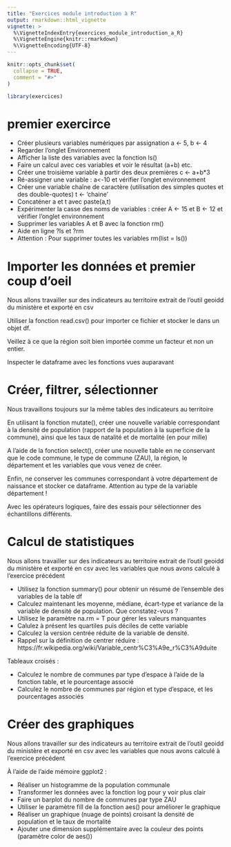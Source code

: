 ```yaml
---
title: "Exercices module introduction à R"
output: rmarkdown::html_vignette
vignette: >
  %\VignetteIndexEntry{exercices_module_introduction_a_R}
  %\VignetteEngine{knitr::rmarkdown}
  %\VignetteEncoding{UTF-8}
---
```


```r
knitr::opts_chunk$set(
  collapse = TRUE,
  comment = "#>"
)
```

```r
library(exercices)
```

# premier exercirce

- Créer plusieurs variables numériques par assignation a <- 5, b <- 4
- Regarder l’onglet Environnement
- Afficher la liste des variables avec la fonction ls()
- Faire un calcul avec ces variables et voir le résultat (a+b) etc.
- Créer une troisième variable à partir des deux premières c <- a+b*3
- Ré-assigner une variable : a<-10 et vérifier l’onglet environnement
- Créer une variable chaîne de caractère (utilisation des simples quotes et des double-quotes) t <- 'chaine'
- Concaténer a et t avec paste(a,t)
- Expérimenter la casse des noms de variables : créer A <- 15 et B <- 12 et vérifier l’onglet environnement
- Supprimer les variables A et B avec la fonction rm()
- Aide en ligne ?ls et ?rm
- Attention : Pour supprimer toutes les variables rm(list = ls())

# Importer les données et premier coup d’oeil 

Nous allons travailler sur des indicateurs au territoire extrait de l'outil geoidd du ministère et exporté en csv

Utiliser la fonction read.csv() pour importer ce fichier et stocker le dans un objet df.

Veillez à ce que la région soit bien importée comme un facteur et non un entier.


Inspecter le dataframe avec les fonctions vues auparavant

# Créer, filtrer, sélectionner

Nous travaillons toujours sur la même tables des indicateurs au territoire

En utilisant la fonction mutate(), créer une nouvelle variable correspondant à la densité de population (rapport de la population à la superficie de la commune), ainsi que les taux de natalité et de mortalité (en pour mille)

A l’aide de la fonction select(), créer une nouvelle table en ne conservant que le code commune, le type de commune (ZAU), la région, le département et les variables que vous venez de créer.

Enfin, ne conserver les communes correspondant à votre département de naissance et stocker ce dataframe. 
Attention au type de la variable département !
  
Avec les opérateurs logiques, faire des essais pour sélectionner des échantillons différents.

# Calcul de statistiques

Nous allons travailler sur des indicateurs au territoire extrait de l'outil geoidd du ministère et exporté en csv avec les variables que nous avons calculé à l'exercice précédent


- Utilisez la fonction summary() pour obtenir un résumé de l’ensemble des variables de la table df
- Calculez maintenant les moyenne, médiane, écart-type et variance de la variable de densité de population. Que constatez-vous ?
- Utilisez le paramètre na.rm = T pour gérer les valeurs manquantes
- Calulez à présent les quartiles puis déciles de cette variable
- Calculez la version centrée réduite de la variable de densité. 
- Rappel sur la définition de centrer réduire : https://fr.wikipedia.org/wiki/Variable_centr%C3%A9e_r%C3%A9duite

Tableaux croisés :
  
- Calculez le nombre de communes par type d’espace à l’aide de la fonction table, et le pourcentage associé
- Calculez le nombre de communes par région et type d’espace, et les pourcentages associés

# Créer des graphiques

Nous allons travailler sur des indicateurs au territoire extrait de l'outil geoidd du ministère et exporté en csv avec les variables que nous avons calculé à l'exercice précédent

À l’aide de l’aide mémoire ggplot2 :
   
- Réaliser un histogramme de la population communale
- Transformer les données avec la fonction log pour y voir plus clair
- Faire un barplot du nombre de communes par type ZAU
- Utiliser le paramètre fill de la fonction aes() pour améliorer le graphique
- Réaliser un graphique (nuage de points) croisant la densité de population et le taux de mortalité
- Ajouter une dimension supplémentaire avec la couleur des points (paramètre color de aes())

